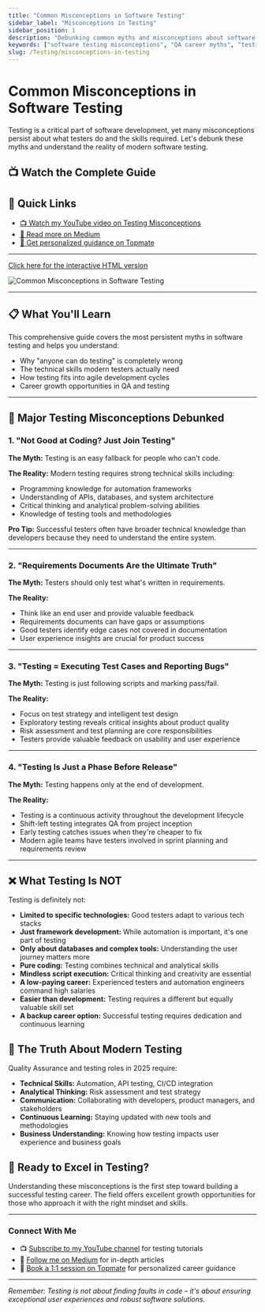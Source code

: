 ```yaml
---
title: "Common Misconceptions in Software Testing"
sidebar_label: "Misconceptions in Testing"
sidebar_position: 1
description: "Debunking common myths and misconceptions about software testing careers, automation testing, and QA roles. Learn the truth about testing in 2025."
keywords: ["software testing misconceptions", "QA career myths", "testing vs development", "automation testing", "software tester skills"]
slug: /Testing/misconceptions-in-testing
---
```



# Common Misconceptions in Software Testing

Testing is a critical part of software development, yet many misconceptions persist about what testers do and the skills required. Let's debunk these myths and understand the reality of modern software testing.

## 📺 Watch the Complete Guide

<YouTubeEmbed 
  videoId="MHVYlfuHJ3U" 
  title="Common Misconceptions in Software Testing" 
/>

## 🎯 Quick Links

- [📺 Watch my YouTube video on Testing Misconceptions](https://www.youtube.com/watch?v=MHVYlfuHJ3U)
- [📖 Read more on Medium](https://medium.com/@gauravkhuraana)
- [💬 Get personalized guidance on Topmate](https://www.topmate.io/gauravkhurana)

---

[Click here for the interactive HTML version](https://htmlpreview.github.io/?https://github.com/gauravkhuraana/Testing/blob/main/Misconception%20in%20Testing/misconception.html)

![Common Misconceptions in Software Testing](./misconception.png "Software Testing Misconceptions")

---

## 📋 What You'll Learn

This comprehensive guide covers the most persistent myths in software testing and helps you understand:

- Why "anyone can do testing" is completely wrong
- The technical skills modern testers actually need
- How testing fits into agile development cycles
- Career growth opportunities in QA and testing

---

## 🚫 Major Testing Misconceptions Debunked

### 1. "Not Good at Coding? Just Join Testing"

**The Myth:** Testing is an easy fallback for people who can't code.

**The Reality:** Modern testing requires strong technical skills including:

- Programming knowledge for automation frameworks
- Understanding of APIs, databases, and system architecture  
- Critical thinking and analytical problem-solving abilities
- Knowledge of testing tools and methodologies

**Pro Tip:** Successful testers often have broader technical knowledge than developers because they need to understand the entire system.

---

### 2. "Requirements Documents Are the Ultimate Truth"

**The Myth:** Testers should only test what's written in requirements.

**The Reality:** 

- Think like an end user and provide valuable feedback
- Requirements documents can have gaps or assumptions
- Good testers identify edge cases not covered in documentation
- User experience insights are crucial for product success

---

### 3. "Testing = Executing Test Cases and Reporting Bugs"

**The Myth:** Testing is just following scripts and marking pass/fail.

**The Reality:**

- Focus on test strategy and intelligent test design
- Exploratory testing reveals critical insights about product quality
- Risk assessment and test planning are core responsibilities
- Testers provide valuable feedback on usability and user experience

---

### 4. "Testing Is Just a Phase Before Release"

**The Myth:** Testing happens only at the end of development.

**The Reality:**

- Testing is a continuous activity throughout the development lifecycle
- Shift-left testing integrates QA from project inception
- Early testing catches issues when they're cheaper to fix
- Modern agile teams have testers involved in sprint planning and requirements review

---

## ❌ What Testing Is NOT

Testing is definitely not:

- **Limited to specific technologies:** Good testers adapt to various tech stacks
- **Just framework development:** While automation is important, it's one part of testing
- **Only about databases and complex tools:** Understanding the user journey matters more
- **Pure coding:** Testing combines technical and analytical skills
- **Mindless script execution:** Critical thinking and creativity are essential
- **A low-paying career:** Experienced testers and automation engineers command high salaries
- **Easier than development:** Testing requires a different but equally valuable skill set
- **A backup career option:** Successful testing requires dedication and continuous learning

## 🎯 The Truth About Modern Testing

Quality Assurance and testing roles in 2025 require:

- **Technical Skills:** Automation, API testing, CI/CD integration
- **Analytical Thinking:** Risk assessment and test strategy
- **Communication:** Collaborating with developers, product managers, and stakeholders  
- **Continuous Learning:** Staying updated with new tools and methodologies
- **Business Understanding:** Knowing how testing impacts user experience and business goals

## 🚀 Ready to Excel in Testing?

Understanding these misconceptions is the first step toward building a successful testing career. The field offers excellent growth opportunities for those who approach it with the right mindset and skills.

---

### Connect With Me

- 📺 [Subscribe to my YouTube channel](https://www.youtube.com/@Udzial/playlists) for testing tutorials
- 📖 [Follow me on Medium](https://www.medium.com/@gauravkhuraana) for in-depth articles  
- 💬 [Book a 1:1 session on Topmate](https://www.topmate.io/gauravkhurana) for personalized career guidance

---

*Remember: Testing is not about finding faults in code – it's about ensuring exceptional user experiences and robust software solutions.*
